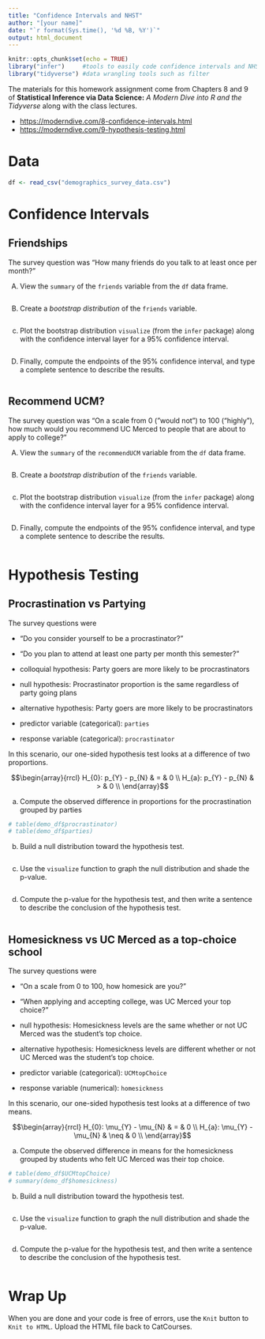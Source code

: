 ```yaml
---
title: "Confidence Intervals and NHST"
author: "[your name]"
date: "`r format(Sys.time(), '%d %B, %Y')`"
output: html_document
---
```


```r
knitr::opts_chunk$set(echo = TRUE)
library("infer")     #tools to easily code confidence intervals and NHST
library("tidyverse") #data wrangling tools such as filter
```

The materials for this homework assignment come from Chapters 8 and 9 of **Statistical Inference via Data Science:** *A Modern Dive into R and the Tidyverse* along with the class lectures.

* [https://moderndive.com/8-confidence-intervals.html](https://moderndive.com/8-confidence-intervals.html)
* [https://moderndive.com/9-hypothesis-testing.html](https://moderndive.com/9-hypothesis-testing.html)

# Data

```r
df <- read_csv("demographics_survey_data.csv")
```

# Confidence Intervals

## Friendships

The survey question was "How many friends do you talk to at least once per month?"

(A) View the `summary` of the `friends` variable from the `df` data frame.

```r

```

(B) Create a *bootstrap distribution* of the `friends` variable.

```r

```

(c) Plot the bootstrap distribution `visualize` (from the `infer` package) along with the confidence interval layer for a 95% confidence interval.

```r

```

(D)  Finally, compute the endpoints of the 95% confidence interval, and type a complete sentence to describe the results.

```r

```



## Recommend UCM?

The survey question was "On a scale from 0 ("would not") to 100 ("highly"), how much would you recommend UC Merced to people that are about to apply to college?"

(A) View the `summary` of the `recommendUCM` variable from the `df` data frame.

```r

```

(B) Create a *bootstrap distribution* of the `friends` variable.

```r

```

(c) Plot the bootstrap distribution `visualize` (from the `infer` package) along with the confidence interval layer for a 95% confidence interval.

```r

```

(D)  Finally, compute the endpoints of the 95% confidence interval, and type a complete sentence to describe the results.

```r

```



# Hypothesis Testing

## Procrastination vs Partying

The survey questions were

* "Do you consider yourself to be a procrastinator?"
* "Do you plan to attend at least one party per month this semester?"

* colloquial hypothesis: Party goers are more likely to be procrastinators
* null hypothesis: Procrastinator proportion is the same regardless of party going plans
* alternative hypothesis: Party goers are more likely to be procrastinators

* predictor variable (categorical): `parties`
* response variable (categorical): `procrastinator`

In this scenario, our one-sided hypothesis test looks at a difference of two proportions.

$$\begin{array}{rrcl}
  H_{0}: p_{Y} - p_{N} & = & 0 \\
  H_{a}: p_{Y} - p_{N} & > & 0 \\
\end{array}$$

(a) Compute the observed difference in proportions for the procrastination grouped by parties

```r
# table(demo_df$procrastinator)
# table(demo_df$parties)
```

(b) Build a null distribution toward the hypothesis test.

```r

```

(c) Use the `visualize` function to graph the null distribution and shade the p-value.

```r

```

(d) Compute the p-value for the hypothesis test, and then write a sentence to describe the conclusion of the hypothesis test.

```r

```



## Homesickness vs UC Merced as a top-choice school

The survey questions were

* "On a scale from 0 to 100, how homesick are you?"
* "When applying and accepting college, was UC Merced your top choice?"

* null hypothesis: Homesickness levels are the same whether or not UC Merced was the student's top choice.
* alternative hypothesis: Homesickness levels are different whether or not UC Merced was the student's top choice.

* predictor variable (categorical): `UCMtopChoice`
* response variable (numerical): `homesickness`

In this scenario, our one-sided hypothesis test looks at a difference of two means.

$$\begin{array}{rrcl}
  H_{0}: \mu_{Y} - \mu_{N} & = & 0 \\
  H_{a}: \mu_{Y} - \mu_{N} & \neq & 0 \\
\end{array}$$

(a) Compute the observed difference in means for the homesickness grouped by students who felt UC Merced was their top choice.

```r
# table(demo_df$UCMtopChoice)
# summary(demo_df$homesickness)
```

(b) Build a null distribution toward the hypothesis test.

```r

```

(c) Use the `visualize` function to graph the null distribution and shade the p-value.

```r

```

(d) Compute the p-value for the hypothesis test, and then write a sentence to describe the conclusion of the hypothesis test.

```r

```


# Wrap Up

When you are done and your code is free of errors, use the `Knit` button to `Knit to HTML`.  Upload the HTML file back to CatCourses.